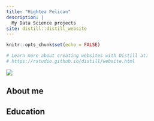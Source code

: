 ```yaml
---
title: "Hightea Pelican"
description: |
  My Data Science projects
site: distill::distill_website
---
```


```r
knitr::opts_chunk$set(echo = FALSE)

# Learn more about creating websites with Distill at:
# https://rstudio.github.io/distill/website.html

```


![](avatar.jpg)

## About me

## Education